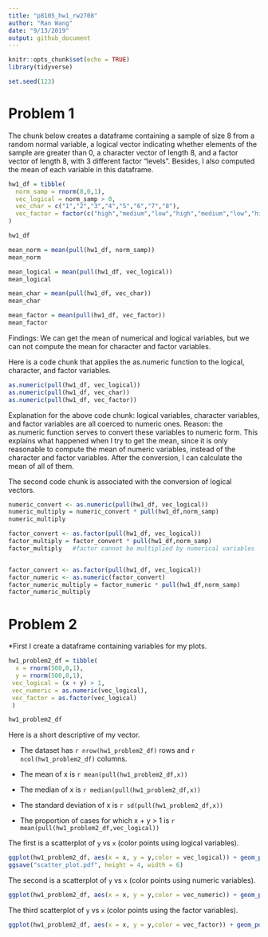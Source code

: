 ```yaml
---
title: "p8105_hw1_rw2708"
author: "Ran Wang"
date: "9/13/2019"
output: github_document
---
```


```r
knitr::opts_chunk$set(echo = TRUE)
library(tidyverse)

set.seed(123)
```

# Problem 1
The chunk below creates a dataframe containing a sample of size 8 from a 
random normal variable, a logical vector indicating whether elements of the sample are greater than 0, a character vector of length 8, and a factor vector of length 8, with 3 different factor “levels”. Besides, I also computed the mean of each variable in this dataframe.


```r
hw1_df = tibble(
  norm_samp = rnorm(8,0,1),
  vec_logical = norm_samp > 0,
  vec_char = c("1","2","3","4","5","6","7","8"),
  vec_factor = factor(c("high","medium","low","high","medium","low","high","medium"))
)

hw1_df

mean_norm = mean(pull(hw1_df, norm_samp))
mean_norm

mean_logical = mean(pull(hw1_df, vec_logical))
mean_logical

mean_char = mean(pull(hw1_df, vec_char))
mean_char 

mean_factor = mean(pull(hw1_df, vec_factor))
mean_factor 
```


Findings: We can get the mean of numerical and logical variables, but we can not compute the mean for character and factor variables.



Here is a code chunk that applies the as.numeric function to the logical, character, and factor variables.

```r

as.numeric(pull(hw1_df, vec_logical))
as.numeric(pull(hw1_df, vec_char))
as.numeric(pull(hw1_df, vec_factor))

```

Explanation for the above code chunk: logical variables, character variables, and factor variables are all coerced to numeric ones. Reason: the as.numeric function serves to convert these variables to numeric form. This explains what happened when I try to get the mean, since it is only reasonable to compute the mean of numeric variables, instead of the character and factor variables. After the conversion, I can calculate the mean of all of them. 

The second code chunk is associated with the conversion of logical vectors.

```r
numeric_convert <- as.numeric(pull(hw1_df, vec_logical))
numeric_multiply = numeric_convert * pull(hw1_df,norm_samp)
numeric_multiply

factor_convert <- as.factor(pull(hw1_df, vec_logical))
factor_multiply = factor_convert * pull(hw1_df,norm_samp)
factor_multiply   #factor cannot be multiplied by numerical variables


factor_convert <- as.factor(pull(hw1_df, vec_logical))
factor_numeric <- as.numeric(factor_convert)
factor_numeric_multiply = factor_numeric * pull(hw1_df,norm_samp)
factor_numeric_multiply 

```

# Problem 2

*First I create a dataframe containing variables for my plots.

```r
hw1_problem2_df = tibble(
  x = rnorm(500,0,1),
  y = rnorm(500,0,1),
 vec_logical = (x + y) > 1,
 vec_numeric = as.numeric(vec_logical),
 vec_factor = as.factor(vec_logical)
 )

hw1_problem2_df
```

Here is a short descriptive of my vector.
  
* The dataset has `r nrow(hw1_problem2_df)` rows and `r ncol(hw1_problem2_df)` columns.

* The mean of x is `r mean(pull(hw1_problem2_df,x))`

* The median of x is `r median(pull(hw1_problem2_df,x))`

* The standard deviation of x is `r sd(pull(hw1_problem2_df,x))`

* The proportion of cases for which x + y > 1 is `r mean(pull(hw1_problem2_df,vec_logical))`


The first is a scatterplot of `y` vs `x` (color points using logical variables).

```r
ggplot(hw1_problem2_df, aes(x = x, y = y,color = vec_logical)) + geom_point()
ggsave("scatter_plot.pdf", height = 4, width = 6)
```


The second is a scatterplot of `y` vs `x` (color points using numeric variables).
```r
ggplot(hw1_problem2_df, aes(x = x, y = y,color = vec_numeric)) + geom_point()
```


The third scatterplot of `y` vs `x` (color points using the factor variables).
```r
ggplot(hw1_problem2_df, aes(x = x, y = y,color = vec_factor)) + geom_point()
```

